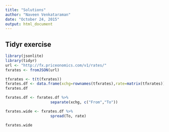 ```yaml
---
title: "Solutions"
author: "Naveen Venkataraman"
date: "October 24, 2015"
output: html_document
---
```


## Tidyr exercise

```r
library(jsonlite)
library(tidyr)
url <- "http://fx.priceonomics.com/v1/rates/"
fxrates <- fromJSON(url)

tfxrates <- t(t(fxrates))
fxrates.df <- data.frame(xchg=rownames(tfxrates),rate=matrix(tfxrates))
fxrates.df

fxrates.df <- fxrates.df %>% 
                    separate(xchg, c("From","To"))

fxrates.wide <- fxrates.df %>% 
                    spread(To, rate)

fxrates.wide
```

